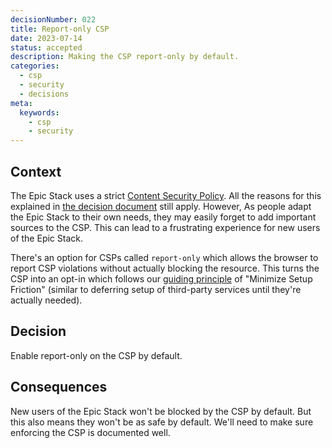 ```yaml
---
decisionNumber: 022
title: Report-only CSP
date: 2023-07-14
status: accepted
description: Making the CSP report-only by default.
categories:
  - csp
  - security
  - decisions
meta:
  keywords:
    - csp
    - security
---
```

## Context

The Epic Stack uses a strict
[Content Security Policy](https://developer.mozilla.org/en-US/docs/Web/HTTP/CSP).
All the reasons for this explained in
[the decision document](./008-content-security-policy.md) still apply. However,
As people adapt the Epic Stack to their own needs, they may easily forget to add
important sources to the CSP. This can lead to a frustrating experience for new
users of the Epic Stack.

There's an option for CSPs called `report-only` which allows the browser to
report CSP violations without actually blocking the resource. This turns the CSP
into an opt-in which follows our [guiding principle](#app/guiding-principles.md)
of "Minimize Setup Friction" (similar to deferring setup of third-party services
until they're actually needed).

## Decision

Enable report-only on the CSP by default.

## Consequences

New users of the Epic Stack won't be blocked by the CSP by default. But this
also means they won't be as safe by default. We'll need to make sure enforcing
the CSP is documented well.
